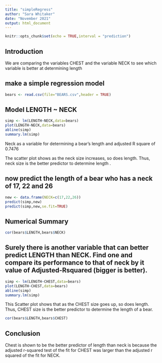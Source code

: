 ```yaml
---
title: "simpleRegress"
author: "Sara Whitaker"
date: "November 2021"
output: html_document
---
```


```r
knitr::opts_chunk$set(echo = TRUE,interval = "prediction")
```

## Introduction 

We are comparing the variables CHEST and the variable NECK to see which variable is better at determining length 

## make a simple regression model

```r
bears <- read.csv(file="BEARS.csv",header = TRUE)
```

## Model LENGTH ~ NECK 

```r
simp <- lm(LENGTH~NECK,data=bears)
plot(LENGTH~NECK,data=bears)
abline(simp)
summary.lm(simp)
```

Neck as a variable for determining a bear's length and adjusted R square of 0.7476

The scatter plot shows as the neck size increases, so does length. Thus, neck size is the better predictor to determine length .

## now predict the length of a bear who has a neck of 17, 22 and 26


```r
new <- data.frame(NECK=c(17,22,26))
predict(simp,new)
predict(simp,new,se.fit=TRUE)
```

## Numerical Summary

```r
cor(bears$LENGTH,bears$NECK)
```

## Surely there is another variable that can better predict LENGTH than NECK. Find one and compare its performance to that of neck by it value of Adjusted-Rsquared (bigger is better).

```r
simp <- lm(LENGTH~CHEST,data=bears)
plot(LENGTH~CHEST,data=bears)
abline(simp)
summary.lm(simp)
```


This Scatter plot shows that as the CHEST size goes up, so does length. Thus, CHEST size is the better predictor to determine the length of a bear. 

```r
cor(bears$LENGTH,bears$CHEST)
```
## Conclusion 

Chest is shown to be the better predictor of length than neck is because the adjusted r-squared test of the fit for CHEST was larger than the adjusted r squared of the fit for NECK. 
